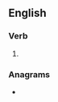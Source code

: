 ==English==

===Verb===
{{head|en|present participle}}

# {{present participle of|relativize|lang=en|nocat=1}}

===Anagrams===
* {{l|en|revitalizing}}
